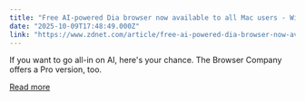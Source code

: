 ```yaml
---
title: "Free AI-powered Dia browser now available to all Mac users - Windows users can join a waitlist"
date: "2025-10-09T17:48:49.000Z"
link: "https://www.zdnet.com/article/free-ai-powered-dia-browser-now-available-to-all-mac-users-windows-users-can-join-a-waitlist/"
---
```


If you want to go all-in on AI, here's your chance. The Browser Company offers a Pro version, too.

[Read more](https://www.zdnet.com/article/free-ai-powered-dia-browser-now-available-to-all-mac-users-windows-users-can-join-a-waitlist/)
